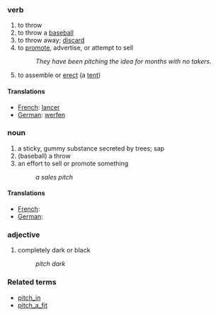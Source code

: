=== verb ===
# to throw 
# to throw a [[baseball]]  
# to throw away; [[discard]]
# to [[promote]], advertise, or attempt to sell
#: ''They have been pitching the idea for months with no takers.''  
# to assemble or [[erect]] (a [[tent]]) 
====Translations====
*[[French]]: [[lancer]]
*[[German]]: [[werfen]]
=== noun ===
# a sticky, gummy substance secreted by trees; sap 
# (baseball) a throw 
# an effort to sell or promote something 
#: ''a sales pitch''

====Translations====
*[[French]]: [[]]
*[[German]]: [[]]

=== adjective ===
# completely dark or black
#: ''pitch dark''

=== Related terms ===
*[[pitch_in]]
*[[pitch_a_fit]]